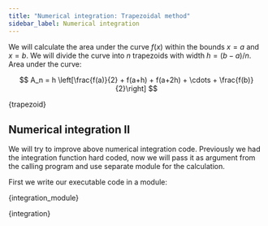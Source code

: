```yaml
---
title: "Numerical integration: Trapezoidal method"
sidebar_label: Numerical integration
---
```

We will calculate the area under the curve $f(x)$ within the bounds $x=a$ and
$x=b$. We will divide the curve into $n$ trapezoids with width $h=(b-a)/n$. Area
under the curve:

$$
A_n = h \left[\frac{f(a)}{2} + f(a+h) + f(a+2h) + \cdots + \frac{f(b)}{2}\right]
$$


<CodeBlock language="fortran" title="src/10_trapezoid.f90" showLineNumbers>{trapezoid}</CodeBlock>


## Numerical integration II
We will try to improve above numerical integration code. Previously we had the
integration function hard coded, now we will pass it as argument from the
calling program and use separate module for the calculation.

First we write our executable code in a module:


<CodeBlock language="fortran" title="src/14_integration_module.f90" showLineNumbers>{integration_module}</CodeBlock>


<CodeBlock language="fortran" title="src/14_integration.f90" showLineNumbers>{integration}</CodeBlock>
